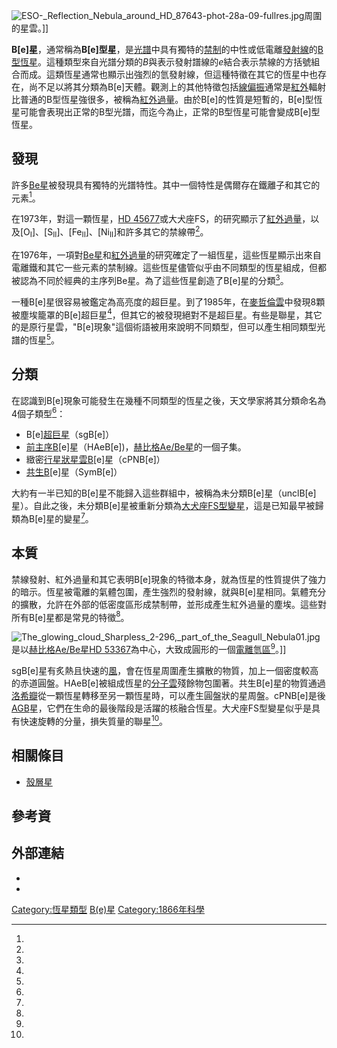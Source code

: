 {{Distinguish|Be星}}
{{correct title|B[e]星|reason=bracket}}
[[File:ESO-_Reflection_Nebula_around_HD_87643-phot-28a-09-fullres.jpg|thumb]]周圍的星雲。]]

'''B[e]星'''，通常稱為'''B[e]型星'''，是[[光譜|光譜]]中具有獨特的[[禁制機制|禁制]]的中性或低電離[[發射線|發射線]]的[[恆星分類|B型恆星]]。這種類型來自光譜分類的''B''與表示發射譜線的''e''結合表示禁線的方括號組合而成。這類恆星通常也顯示出強烈的氫發射線，但這種特徵在其它的恆星中也存在，尚不足以將其分類為B[e]天體。觀測上的其他特徵包括[[線偏振|線偏振]]通常是[[紅外|紅外]]輻射比普通的B型恆星強很多，被稱為[[紅外過量|紅外過量]]。由於B[e]的性質是短暫的，B[e]型恆星可能會表現出正常的B型光譜，而迄今為止，正常的B型恆星可能會變成B[e]型恆星。

== 發現 ==
許多[[Be星|Be星]]被發現具有獨特的光譜特性。其中一個特性是偶爾存在鐵離子和其它的元素<ref name=burbr1954/>。

在1973年，對這一顆恆星，[[HD_45677|HD 45677]]或大犬座FS，的研究顯示了[[紅外過量|紅外過量]]，以及[O<sub>I</sub>]、[S<sub>II</sub>]、[Fe<sub>II</sub>]、[Ni<sub>II</sub>]和許多其它的禁線帶<ref name=swings1973/>。

在1976年，一項對[[Be星|Be星]]和[[紅外過量|紅外過量]]的研究確定了一組恆星，這些恆星顯示出來自電離鐵和其它一些元素的禁制線。這些恆星儘管似乎由不同類型的恆星組成，但都被認為不同於經典的主序列Be星。為了這些恆星創造了B[e]星的分類<ref name=allen1976/>。

一種B[e]星很容易被鑑定為高亮度的超巨星。到了1985年，在[[麥哲倫雲|麥哲倫雲]]中發現8顆被塵埃籠罩的B[e]超巨星<ref name=zickg1986/>，但其它的被發現絕對不是超巨星。有些是聯星，其它的是原行星雲，"B[e]現象"這個術語被用來說明不同類型，但可以產生相同類型光譜的恆星<ref name=cidale2001/>。

== 分類 ==
在認識到B[e]現象可能發生在幾種不同類型的恆星之後，天文學家將其分類命名為4個子類型<ref name=lamers1998/>： 
* B[e][[超巨星|超巨星]]（sgB[e]）
* [[前主序星|前主序]]B[e]星（HAeB[e])，[[赫比格Ae/Be星|赫比格Ae/Be星]]的一個子集。
* 緻密[[行星狀星雲|行星狀星雲]]B[e]星（cPNB[e]）
* [[共生雙星|共生]]B[e]星（SymB[e]）

大約有一半已知的B[e]星不能歸入這些群組中，被稱為未分類B[e]星（unclB[e]星）。自此之後，未分類B[e]星被重新分類為[[大犬座FS型變星|大犬座FS型變星]]，這是已知最早被歸類為B[e]星的變星<ref name=miro2015/>。

== 本質 ==
禁線發射、紅外過量和其它表明B[e]現象的特徵本身，就為恆星的性質提供了強力的暗示。恆星被電離的氣體包圍，產生強烈的發射線，就與B[e]星相同。氣體充分的擴散，允許在外部的低密度區形成禁制帶，並形成產生紅外過量的塵埃。這些對所有B[e]星都是常見的特徵<ref name=miro2007/>。

[[File:The_glowing_cloud_Sharpless_2-296,_part_of_the_Seagull_Nebula01.jpg|thumb]]是以[[赫比格Ae/Be星|赫比格Ae/Be星]][[HD_53367|HD 53367]]為中心，大致成圓形的一個[[電離氫區|電離氫區]]<ref name=ESO_seagull/>。]]

sgB[e]星有炙熱且快速的[[恆星風|風]]，會在恆星周圍產生擴散的物質，加上一個密度較高的赤道圓盤。HAeB[e]被組成恆星的[[分子雲|分子雲]]殘餘物包圍著。共生B[e]星的物質通過[[洛希瓣|洛希瓣]]從一顆恆星轉移至另一顆恆星時，可以產生圓盤狀的星周盤。cPNB[e]是後[[漸近巨星支|AGB]]星，它們在生命的最後階段是活躍的核融合恆星。大犬座FS型變星似乎是具有快速旋轉的分量，損失質量的聯星<ref name=miro2007/>。

== 相關條目 ==
* [[殼層星|殼層星]]

== 參考資 ==
{{reflist|25em |refs=
<ref name=allen1976>{{cite journal |bibcode=1976A&A....47..293A |title=The spectra of peculiar Be stars with infrared excesses|journal=Astronomy and Astrophysics |volume=47 |pages=293 |last1=Allen |first1=D. A. |last2=Swings |first2=J. P. |year=1976}}</ref>

<ref name=burbr1954>{{cite journal |bibcode=1954ApJ...119..501B |title=A Group of Peculiar Shell Stars |url=https://archive.org/details/sim_astrophysical-journal_1954-05_119_3/page/501 |journal=Astrophysical Journal |volume=119 |pages=501 |last1=Burbidge |first1=E. Margaret |last2=Burbidge |first2=G. R. |year=1954 |doi=10.1086/145856}}</ref>

<ref name=cidale2001>{{cite journal |doi=10.1051/0004-6361:20000409 |title=BCD spectrophotometry of stars with the B[e] phenomenon |journal=Astronomy and Astrophysics |volume=368 |pages=160 |year=2001 |last1=Cidale |first1=L. |last2=Zorec |first2=J. |last3=Tringaniello |first3=L. |bibcode=2001A&A...368..160C|doi-access=free }}</ref>

<ref name=ESO_seagull>{{cite press release |publisher=ESO |url=http://www.eso.org/public/news/eso1306 |title=The Wings of the Seagull Nebula |date=6 February 2013 |access-date=2020-10-03 |archive-date=2020-11-12 |archive-url=https://web.archive.org/web/20201112030739/https://www.eso.org/public/news/eso1306/ |dead-url=no }} press release for Seagull Nebula image</ref>

<ref name=lamers1998>{{cite journal |bibcode=1998A&A...340..117L |title=An improved classification of B[e]-type stars |journal=Astronomy and Astrophysics |volume=340 |pages=117 |last1=Lamers |first1=Henny J. G. L. M. |last2=Zickgraf |first2=Franz-Josef |last3=de Winter |first3=Dolf |last4=Houziaux |first4=Leo |last5=Zorec |first5=Janez |year=1998}}</ref>

<ref name=miro2007>{{cite journal |doi=10.1086/520798 |title=Toward Understanding the B[e] Phenomenon. I. Definition of the Galactic FS CMa Stars |journal=The Astrophysical Journal |volume=667 |pages=497 |year=2007 |last1=Miroshnichenko |first1=A.S. |bibcode=2007ApJ...667..497M |citeseerx=10.1.1.548.81}}</ref>

<ref name=miro2015>{{cite journal |doi=10.1088/0004-637X/809/2/129 |title=Toward understanding the B[e] phenomenon. V. Nature and spectral variations of the MWC 728 binary system  |journal=The Astrophysical Journal |volume=809 |issue=2 |pages=129 |year=2015 |last1=Miroshnichenko |first1=A.S. |last2=Zharikov |first2=S.V. |last3=Danford |first3=S. |last4=Manset |first4=N. |last5=Korčáková |first5=D. |last6=KřÍček |first6=R. |last7=Šlechta |first7=M. |last8=Omarov |first8=Ch.T. |last9=Kusakin |first9=A.V. |last10=Kuratov |first10=K.S. |last11=Grankin |first11=K.N. |arxiv=1508.00950 |bibcode=2015ApJ...809..129M}}</ref>

<ref name=swings1973>{{cite journal |bibcode=1973A&A....26..443S |title=Spectrographic observations of the peculiar Be star with infrared excess HD 45677 |journal=Astronomy and Astrophysics |volume=26 |pages=443 |last1=Swings |first1=J. P. |year=1973}}</ref>

<ref name=zickg1986>{{cite journal |bibcode=1986A&A...163..119Z |title=B(e)-supergiants of the Magellanic Clouds |url=https://archive.org/details/sim_astronomy-and-astrophysics_1986-07_163_1-2/page/119 |journal=Astronomy and Astrophysics |volume=163|pages=119 |last1=Zickgraf |first1=F.-J. |last2=Wolf |first2=B. |last3=Leitherer |first3=C. |last4=Appenzeller |first4=I. |last5=Stahl |first5=O. |year=1986}}</ref>
}}

== 外部連結 ==
* {{cite web |website=Philippe Stee's homepage |url=http://www.oca.eu/stee/page1/page3/page3.html |title=Hot and Active Stars Research |accessdate=2020-10-03 |archive-date=2012-05-02 |archive-url=https://www.webcitation.org/67MYQqSvI?url=https://www.oca.eu/stee/page1/page3/page3.html |dead-url=no }}
* {{cite web |author=Thizy, Olivier |url=http://www.shelyak.com/dossier.php?id_dossier=24&lang=2 |archive-url=https://www.webcitation.org/68Wayk4TQ?url=http://www.shelyak.com/dossier.php?id_dossier=24&lang=2 |url-status=dead |archive-date=2012-06-19 |title=Be stars |accessdate=2020-10-03 |dead-url=no }}


{{Star|state=collapsed}}

{{DEFAULTSORT:Be Star}}
[[Category:恆星類型|Category:恆星類型]]
[[Category:B(e)星|]]
[[Category:1866年科學|Category:1866年科學]]
